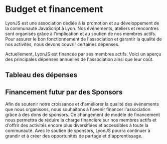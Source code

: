
# Budget et financement

LyonJS est une association dédiée à la promotion et au développement de la communauté JavaScript à Lyon.
Nos événements, ateliers et rencontres sont organisés grâce à l'implication et au soutien de nos membres actifs.
Pour assurer le bon fonctionnement de l'association et garantir la qualité de nos activités, nous devons couvrir certaines dépenses.

Actuellement, LyonJS est financée par ses membres actifs.
Voici un aperçu des principales dépenses annuelles de l'association ainsi que leur coût.

## Tableau des dépenses

<BudgetTable />

## Financement futur par des Sponsors

Afin de soutenir notre croissance et d'améliorer la qualité des événements que nous organisons, nous souhaitons à l'avenir financer l'association grâce à des dons de sponsors.
Ce changement de modèle de financement nous permettra de réduire la charge financière sur nos membres actifs et d'offrir des activités encore plus diversifiées et accessibles à toute la communauté.
Avec le soutien de sponsors, LyonJS pourra continuer à grandir et à créer des opportunités de partage et d'apprentissage.
